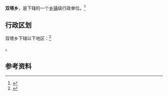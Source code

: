 {{中国乡级行政区|62/09/22/213/000}}

'''双塔乡'''，是{{PRC admin/fullname|62/09/22/213/000|3}}下辖的一个[[乡镇|乡镇]]级行政单位。<ref>{{PRC admin/ref sgc|{{PRC admin/parent|62/09/22/213/000}}}}</ref>

== 行政区划 ==

双塔乡下辖以下地区：<ref>{{PRC admin/ref sgc|62/09/22/213/000}}</ref>

{{PRC admin/children|62/09/22/213/000}}。

== 参考资料 ==

{{reflist}}

{{行政区划小作品}}
{{PRC admin/navcat|62/09/22/213/000}}